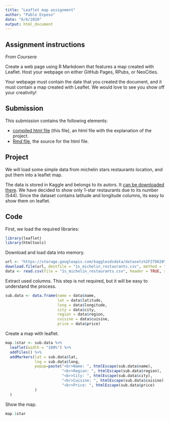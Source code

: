 ```yaml
---
title: "Leaflet map assignment"
author: "Pablo Espeso"
date: "6/6/2020"
output: html_document
---
```


## Assignment instructions

_From Coursera_

Create a web page using R Markdown that features a map created with Leaflet. Host your webpage on either GitHub Pages, RPubs, or NeoCities.

Your webpage must contain the date that you created the document, and it must contain a map created with Leaflet. We would love to see you show off your creativity!

## Submission

This submission contains the following elements:

* [compiled html file](leaflet_assignment-doc.html) (this file), an html file with the explanation of the project.
* [Rmd file](leaflet_assignment-doc.Rmd), the source for the html file.

## Project

We will load some simple data from michelin stars restaurants location, and put them into a leaflet map.

The data is stored in Kaggle and belongs to its autors. It [can be downloaded there](https://www.kaggle.com/jackywang529/michelin-restaurants?select=one-star-michelin-restaurants.csv). We have decided to show only 1-star restaurants due to its number (544). Since the dataset contains latitude and longitude columns, its easy to show them on leaflet.

## Code

First, we load the required libraries:

```r
library(leaflet)
library(htmltools)
```

Download and load data into memory.

```r
url <- "https://storage.googleapis.com/kagglesdsdata/datasets%2F279628%2F577823%2Fone-star-michelin-restaurants.csv?GoogleAccessId=gcp-kaggle-com@kaggle-161607.iam.gserviceaccount.com&Expires=1591617732&Signature=KJX4coBbXafDt8gJO58rWfYgG5IoAEmxnOyJPN7TEIRjMdJLyyRs19C01W6HxBKZN3avDRVwGpi%2Fbx1Oi6io4EgQteacQ2z77ZYheVQM%2F7dZdvYI6W8it1fvt%2FpZXDv1yvsDP68aRr9gVo%2B2TvALijP8vpefOTd1p1VRfiyC6VdDCATch6Hj9trAbHl3VNPkau%2B1V0HOsK9ZOmo5vNqsfcKllu0yBbb4TaIT%2BhDuoK6ShhVCLFrEut%2Bu8O84iQhzA7qMBzhq4OFWugS2k9v7QsncrKmyLwqTR2fiNlRRsYFVsKeGQAe7QBRdyWxzB%2FF5Ql4fTjudS9q1OO9so7dZsQ%3D%3D"
download.file(url, destfile = "1s_michelin_restaurants.csv", method = "curl")
data <- read.csv(file = "1s_michelin_restaurants.csv", header = TRUE, sep = ",")
```

Extract used columns. This step is not required, but it will be easy to understand the process.

```r
sub.data <- data.frame(name = data$name,
                       lat = data$latitude,
                       long = data$longitude,
                       city = data$city,
                       region = data$region,
                       cuisine = data$cuisine,
                       price = data$price)
```

Create a map with leaflet.

```r
map.1star <- sub.data %>%
  leaflet(width = "100%") %>%
  addTiles() %>%
  addMarkers(lat = sub.data$lat,
             lng = sub.data$long,
             popup=paste("<br>Name: ", htmlEscape(sub.data$name), 
                         "<br>Region: ", htmlEscape(sub.data$region),
                         "<br>City: ", htmlEscape(sub.data$city),
                         "<br>Cuisine: ", htmlEscape(sub.data$cuisine),
                         "<br>Price: ", htmlEscape(sub.data$price)
             )
  )
```

Show the map.

```r
map.1star
```


